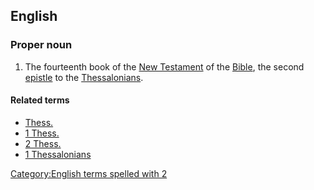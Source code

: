 ==English==

===Proper noun===
{{en-proper noun}}

{{book of the Bible|Second Epistle to the Thessalonians}}
# {{context|biblical}}  The fourteenth book of the [[New Testament]] of the [[Bible]], the second [[epistle]] to the [[Thessalonians]].

====Related terms====
*[[Thess.]]
*[[1 Thess.]]
*[[2 Thess.]]
*[[1 Thessalonians]]

[[Category:English terms spelled with 2]]